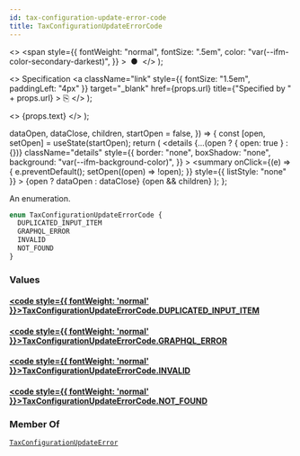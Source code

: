 ```yaml
---
id: tax-configuration-update-error-code
title: TaxConfigurationUpdateErrorCode
---
```


  <>
    <span
      style={{
        fontWeight: "normal",
        fontSize: ".5em",
        color: "var(--ifm-color-secondary-darkest)",
      }}
    >
      &nbsp;●&nbsp;
    </span>
  </>
);

  <>
    Specification
    <a
      className="link"
      style={{ fontSize: "1.5em", paddingLeft: "4px" }}
      target="\_blank"
      href={props.url}
      title={"Specified by " + props.url}
    >
      ⎘
    </a>
  </>
);

  <>
    <span className={props.class}>{props.text}</span>
  </>
);


  dataOpen,
  dataClose,
  children,
  startOpen = false,
}) => {
  const [open, setOpen] = useState(startOpen);
  return (
    <details
      {...(open ? { open: true } : {})}
      className="details"
      style={{
        border: "none",
        boxShadow: "none",
        background: "var(--ifm-background-color)",
      }}
    >
      <summary
        onClick={(e) => {
          e.preventDefault();
          setOpen((open) => !open);
        }}
        style={{ listStyle: "none" }}
      >
        {open ? dataOpen : dataClose}
      </summary>
      {open && children}
    </details>
  );
};

An enumeration.

```graphql
enum TaxConfigurationUpdateErrorCode {
  DUPLICATED_INPUT_ITEM
  GRAPHQL_ERROR
  INVALID
  NOT_FOUND
}
```

### Values

#### [<code style={{ fontWeight: 'normal' }}>TaxConfigurationUpdateErrorCode.<b>DUPLICATED_INPUT_ITEM</b></code>](#)

>

#### [<code style={{ fontWeight: 'normal' }}>TaxConfigurationUpdateErrorCode.<b>GRAPHQL_ERROR</b></code>](#)

>

#### [<code style={{ fontWeight: 'normal' }}>TaxConfigurationUpdateErrorCode.<b>INVALID</b></code>](#)

>

#### [<code style={{ fontWeight: 'normal' }}>TaxConfigurationUpdateErrorCode.<b>NOT_FOUND</b></code>](#)

>

### Member Of

[`TaxConfigurationUpdateError`](../../../api-reference/taxes/objects/tax-configuration-update-error) <Badge class="badge badge--secondary" text="object"/>
